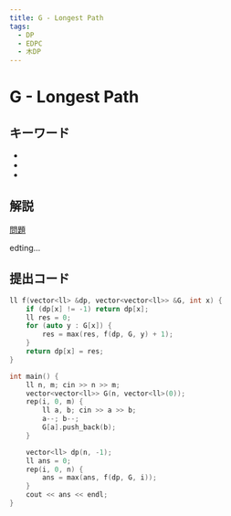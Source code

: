 ```yaml
---
title: G - Longest Path
tags:
  - DP
  - EDPC
  - 木DP
---
```


# G - Longest Path

## キーワード


- <Tag tag="DP" />
- <Tag tag="EDPC" />
- <Tag tag="木DP" />

## 解説

[問題](https://atcoder.jp/contests/dp/tasks/dp_g)

edting...

## 提出コード

```cpp
ll f(vector<ll> &dp, vector<vector<ll>> &G, int x) {
    if (dp[x] != -1) return dp[x];
    ll res = 0;
    for (auto y : G[x]) {
        res = max(res, f(dp, G, y) + 1);
    }
    return dp[x] = res;
}

int main() {
    ll n, m; cin >> n >> m;
    vector<vector<ll>> G(n, vector<ll>(0));
    rep(i, 0, m) {
        ll a, b; cin >> a >> b;
        a--; b--;
        G[a].push_back(b);
    }

    vector<ll> dp(n, -1);
    ll ans = 0;
    rep(i, 0, n) {
        ans = max(ans, f(dp, G, i));
    }
    cout << ans << endl;
}
```
